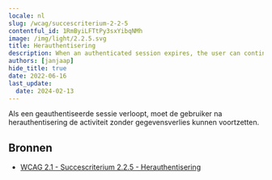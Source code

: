 ```yaml
---
locale: nl
slug: /wcag/succescriterium-2-2-5
contentful_id: 1RmByiLFTtPy3sxYibqNMh
image: /img/light/2.2.5.svg
title: Herauthentisering
description: When an authenticated session expires, the user can continue the activity without loss of data after re-authenticating.
authors: [janjaap]
hide_title: true
date: 2022-06-16
last_update:
  date: 2024-02-13
---
```


<Hero
  title="Herauthentisering"
  imageSrc="/img/light/2.2.5.svg"
  alt="WCAG 2.2.5 icon"
  prefix="Succescriterium 2.2.5"
  suffix="Niveau AAA"
/>

Als een geauthentiseerde sessie verloopt, moet de gebruiker na herauthentisering de activiteit zonder gegevensverlies kunnen voortzetten.

## Bronnen

- [WCAG 2.1 - Succescriterium 2.2.5 - Herauthentisering](https://www.w3.org/Translations/WCAG21-nl/#herauthentisering)
